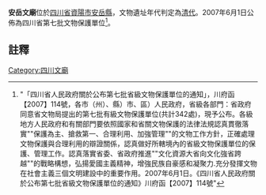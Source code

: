 {{msg:四川省文物保護單位
|名稱 = 安岳文廟
|編號 = 153
|圖片 = 
|級別 = S7
|分類 = 
|時代 = [[清代|清代]]
|地点 = [[四川省|四川省]][[資陽市|資陽市]][[安岳縣|安岳縣]]
|坐標 =
|登錄 = 2007年6月1日
}}
'''安岳文廟'''位於[[四川省|四川省]][[資陽市|資陽市]][[安岳縣|安岳縣]]，文物遺址年代判定為[[清代|清代]]。2007年6月1日公佈為四川省第七批文物保護單位<ref>"「四川省人民政府關於公布第七批省級文物保護單位的通知」，川府函【2007】114號，各市（州）、縣）市、區）人民政府，省級各部門：省政府同意省文物局提出的第七批有級文物保護單位(共計342處)，現予公布。各級地方人民政府和有關部門要依照國家和省關文物保護的法律法規認真貫徹落實""保護為主、搶救第一、合理利用、加強管理""的文物工作方針，正確處理文物保護與合理利用的辯證關係，認真做好所轄境內的省級文物保護單位的保護、管理工作。認真落實省委、省政府推進""文化資源大省向文化強省跨越""的戰略構想，弘揚愛國主義精神，增強民族自豪感和凝聚力.充分發揮文物在社會主義三個文明建設中的重要作用。2007年6月1日。《四川省人民政府關於公布第七批省級文物保護單位的通知》川府函【2007】114號"</ref>。
==註釋==
{{reflist}}
{{文物保護單位小作品}}

[[Category:四川文廟|Category:四川文廟]]